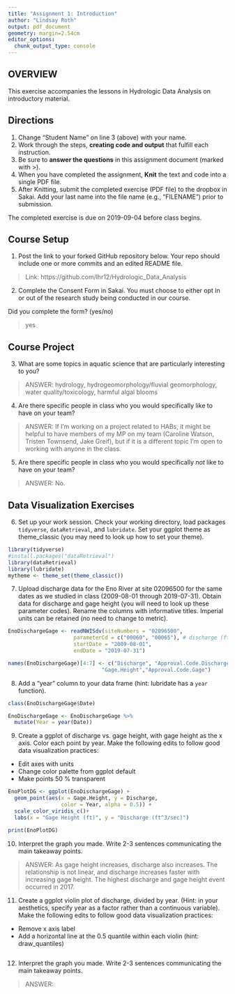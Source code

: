 ```yaml
---
title: "Assignment 1: Introduction"
author: "Lindsay Roth"
output: pdf_document
geometry: margin=2.54cm
editor_options: 
  chunk_output_type: console
---
```


## OVERVIEW

This exercise accompanies the lessons in Hydrologic Data Analysis on introductory material. 

## Directions
1. Change "Student Name" on line 3 (above) with your name.
3. Work through the steps, **creating code and output** that fulfill each instruction.
4. Be sure to **answer the questions** in this assignment document (marked with >).
6. When you have completed the assignment, **Knit** the text and code into a single PDF file.
8. After Knitting, submit the completed exercise (PDF file) to the dropbox in Sakai. Add your last name into the file name (e.g., "FILENAME") prior to submission.

The completed exercise is due on 2019-09-04 before class begins.

## Course Setup
1. Post the link to your forked GitHub repository below. Your repo should include one or more commits and an edited README file.  

>  Link: https://github.com/lhr12/Hydrologic_Data_Analysis

2. Complete the Consent Form in Sakai. You must choose to either opt in or out of the research study being conducted in our course.

Did you complete the form? (yes/no)

> yes

## Course Project

3. What are some topics in aquatic science that are particularly interesting to you?

> ANSWER: hydrology, hydrogeomorphology/fluvial geomorphology, water quality/toxicology, harmful algal blooms

4. Are there specific people in class who you would specifically like to have on your team?

> ANSWER: If I'm working on a project related to HABs, it might be helpful to have members of my MP on my team (Caroline Watson, Tristen Townsend, Jake Greif), but if it is a different topic I'm open to working with anyone in the class.

5. Are there specific people in class who you would specifically *not* like to have on your team?

> ANSWER: No.

## Data Visualization Exercises

6. Set up your work session. Check your working directory, load packages `tidyverse`,  `dataRetrieval`, and `lubridate`. Set your ggplot theme as theme_classic (you may need to look up how to set your theme).

```r
library(tidyverse)
#install.packages("dataRetrieval")
library(dataRetrieval)
library(lubridate)
mytheme <- theme_set(theme_classic())
```

7. Upload discharge data for the Eno River at site 02096500 for the same dates as we studied in class (2009-08-01 through 2019-07-31). Obtain data for discharge and gage height (you will need to look up these parameter codes). Rename the columns with informative titles. Imperial units can be retained (no need to change to metric).

```r
EnoDischargeGage <- readNWISdv(siteNumbers = "02096500",
                     parameterCd = c("00060", "00065"), # discharge (ft3/s) & gage height (ft)
                     startDate = "2009-08-01",
                     endDate = "2019-07-31")

names(EnoDischargeGage)[4:7] <- c("Discharge", "Approval.Code.Discharge",
                              "Gage.Height","Approval.Code.Gage")

```

8. Add a "year" column to your data frame (hint: lubridate has a `year` function).

```r
class(EnoDischargeGage$Date)

EnoDischargeGage <- EnoDischargeGage %>%
  mutate(Year = year(Date))
```

9. Create a ggplot of discharge vs. gage height, with gage height as the x axis. Color each point by year. Make the following edits to follow good data visualization practices: 

* Edit axes with units
* Change color palette from ggplot default
* Make points 50 % transparent

```r
EnoPlotDG <- ggplot(EnoDischargeGage) +
  geom_point(aes(x = Gage.Height, y = Discharge, 
                 color = Year, alpha = 0.5)) +
  scale_color_viridis_c()+
  labs(x = "Gage Height (ft)", y = "Discharge (ft^3/sec)")

print(EnoPlotDG)
```

10. Interpret the graph you made. Write 2-3 sentences communicating the main takeaway points. 

> ANSWER: As gage height increases, discharge also increases.  The relationship is not linear, and discharge increases faster with increasing gage height. The highest discharge and gage height event occurred in 2017.

11. Create a ggplot violin plot of discharge, divided by year. (Hint: in your aesthetics, specify year as a factor rather than a continuous variable). Make the following edits to follow good data visualization practices: 

* Remove x axis label
* Add a horizontal line at the 0.5 quantile within each violin (hint: draw_quantiles)
```r

```

12. Interpret the graph you made. Write 2-3 sentences communicating the main takeaway points. 

> ANSWER: 

